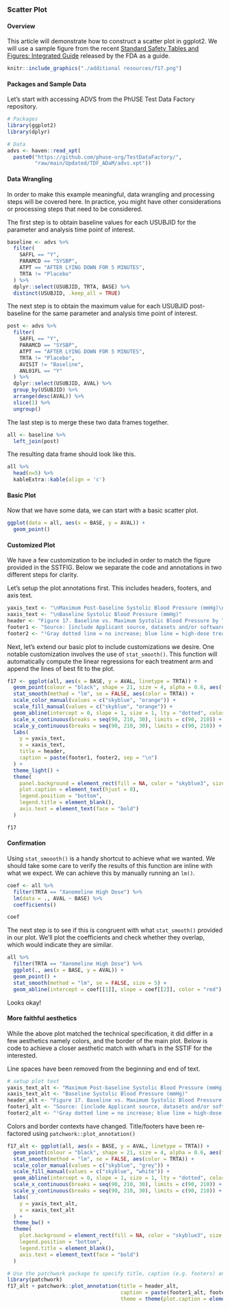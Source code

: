 ### Scatter Plot
#### Overview
This article will demonstrate how to construct a scatter plot in ggplot2. We will use a sample figure from the recent [Standard Safety Tables and Figures: Integrated Guide](https://downloads.regulations.gov/FDA-2022-N-1961-0002/attachment_1.pdf) released by the FDA as a guide. 

```r
knitr::include_graphics("./additional resources/f17.png")
```
 
#### Packages and Sample Data
Let's start with accessing ADVS from the PhUSE Test Data Factory repository.

```r
# Packages
library(ggplot2)
library(dplyr)

# Data
advs <- haven::read_xpt(
  paste0("https://github.com/phuse-org/TestDataFactory/",
         "raw/main/Updated/TDF_ADaM/advs.xpt"))
```

#### Data Wrangling
In order to make this example meaningful, data wrangling and processing steps will be covered here. In practice, you might have other considerations or processing steps that need to be considered.

The first step is to obtain baseline values for each USUBJID for the parameter and analysis time point of interest. 
```r
baseline <- advs %>%
  filter(
    SAFFL == "Y",
    PARAMCD == "SYSBP",
    ATPT == "AFTER LYING DOWN FOR 5 MINUTES",
    TRTA != "Placebo"
  ) %>%
  dplyr::select(USUBJID, TRTA, BASE) %>%
  distinct(USUBJID, .keep_all = TRUE)
```

The next step is to obtain the maximum value for each USUBJID post-baseline for the same parameter and analysis time point of interest.
```r
post <- advs %>%
  filter(
    SAFFL == "Y",
    PARAMCD == "SYSBP",
    ATPT == "AFTER LYING DOWN FOR 5 MINUTES",
    TRTA != "Placebo",
    AVISIT != "Baseline",
    ANL01FL == "Y"
  ) %>%
  dplyr::select(USUBJID, AVAL) %>%
  group_by(USUBJID) %>%
  arrange(desc(AVAL)) %>%
  slice(1) %>%
  ungroup()
```

The last step is to merge these two data frames together.
```r
all <- baseline %>%
  left_join(post)
```

The resulting data frame should look like this. 
```r
all %>% 
  head(n=5) %>%
  kableExtra::kable(align = 'c')
```

#### Basic Plot
Now that we have some data, we can start with a basic scatter plot.
```r
ggplot(data = all, aes(x = BASE, y = AVAL)) +
  geom_point()
```

#### Customized Plot
We have a few customization to be included in order to match the figure provided in the SSTFIG. Below we separate the code and annotations in two different steps for clarity.

Let's setup the plot annotations first. This includes headers, footers, and axis text.
```r
yaxis_text <- "\nMaximum Post-baseline Systolic Blood Pressure (mmHg)\n"
xaxis_text <- "\nBaseline Systolic Blood Pressure (mmHg)"
header <- "Figure 17. Baseline vs. Maximum Systolic Blood Pressure by Treatment Arm, Safety Population¹, Pooled Analysis\n"
footer1 <- "Source: [include Applicant source, datasets and/or software tools used]."
footer2 <- "¹Gray dotted line = no increase; blue line = high-dose treatment linear regression; orange dashed line = low-dose linear regression."
```

Next, let's extend our basic plot to include customizations we desire. One notable customization involves the use of `stat_smooth()`. This function will automatically compute the linear regressions for each treatment arm and append the lines of best fit to the plot.
```r
f17 <- ggplot(all, aes(x = BASE, y = AVAL, linetype = TRTA)) +
  geom_point(colour = "black", shape = 21, size = 4, alpha = 0.6, aes(fill = TRTA)) +
  stat_smooth(method = "lm", se = FALSE, aes(color = TRTA)) +
  scale_color_manual(values = c("skyblue", "orange")) +
  scale_fill_manual(values = c("skyblue", "orange")) +
  geom_abline(intercept = 0, slope = 1, size = 1, lty = "dotted", color = "#5A5A5A") +
  scale_x_continuous(breaks = seq(90, 210, 30), limits = c(90, 210)) +
  scale_y_continuous(breaks = seq(90, 210, 30), limits = c(90, 210)) +
  labs(
    y = yaxis_text,
    x = xaxis_text,
    title = header,
    caption = paste(footer1, footer2, sep = "\n")
  ) +
  theme_light() +
  theme(
    panel.background = element_rect(fill = NA, color = "skyblue3", size = 2, linetype = "solid"),
    plot.caption = element_text(hjust = 0),
    legend.position = "bottom",
    legend.title = element_blank(),
    axis.text = element_text(face = "bold")
  ) 

f17
```

#### Confirmation
Using `stat_smoooth()` is a handy shortcut to achieve what we wanted. We should take some care to verify the results of this function are inline with what we expect. We can achieve this by manually running an `lm()`.

```r
coef <- all %>%
  filter(TRTA == "Xanomeline High Dose") %>%
  lm(data = ., AVAL ~ BASE) %>%
  coefficients()

coef
```

The next step is to see if this is congruent with what `stat_smooth()` provided in our plot. We'll plot the coefficients and check whether they overlap, which would indicate they are similar.
```r
all %>%
  filter(TRTA == "Xanomeline High Dose") %>%
  ggplot(., aes(x = BASE, y = AVAL)) +
  geom_point() +
  stat_smooth(method = "lm", se = FALSE, size = 5) +
  geom_abline(intercept = coef[[1]], slope = coef[[2]], color = "red")
```

Looks okay!

#### More faithful aesthetics
While the above plot matched the technical specification, it did differ in a few aesthetics namely colors, and the border of the main plot. Below is code to achieve a closer aesthetic match with what's in the SSTIF for the interested.

Line spaces have been removed from the beginning and end of text.
```r
# setup plot text
yaxis_text_alt <- "Maximum Post-baseline Systolic Blood Pressure (mmHg)"
xaxis_text_alt <- "Baseline Systolic Blood Pressure (mmHg)"
header_alt <- "Figure 17. Baseline vs. Maximum Systolic Blood Pressure by Treatment Arm, Safety Population¹, Pooled Analysis"
footer1_alt <- "Source: [include Applicant source, datasets and/or software tools used]."
footer2_alt <- "¹Gray dotted line = no increase; blue line = high-dose treatment linear regression; grey dashed line = low-dose linear regression."
```

Colors and border contexts have changed. Title/footers have been re-factored using `patchwork::plot_annotation()`
```r
f17_alt <- ggplot(all, aes(x = BASE, y = AVAL, linetype = TRTA)) +
  geom_point(colour = "black", shape = 21, size = 4, alpha = 0.6, aes(fill = TRTA)) +
  stat_smooth(method = "lm", se = FALSE, aes(color = TRTA)) +
  scale_color_manual(values = c("skyblue", "grey")) +
  scale_fill_manual(values = c("skyblue", "white")) +
  geom_abline(intercept = 0, slope = 1, size = 1, lty = "dotted", color = "#5A5A5A") +
  scale_x_continuous(breaks = seq(90, 210, 30), limits = c(90, 210)) +
  scale_y_continuous(breaks = seq(90, 210, 30), limits = c(90, 210)) +
  labs(
    y = yaxis_text_alt,
    x = xaxis_text_alt
  ) +
  theme_bw() +
  theme(
    plot.background = element_rect(fill = NA, color = "skyblue3", size = 2, linetype = "solid"),
    legend.position = "bottom",
    legend.title = element_blank(),
    axis.text = element_text(face = "bold")
  ) 

# Use the patchwork package to specify title, caption (e.g. footers) and footers position (i.e. left align) to get a closer aesthetic feel.
library(patchwork)
f17_alt + patchwork::plot_annotation(title = header_alt,
                                     caption = paste(footer1_alt, footer2_alt, sep = "\n"),
                                     theme = theme(plot.caption = element_text(hjust = 0)))
```